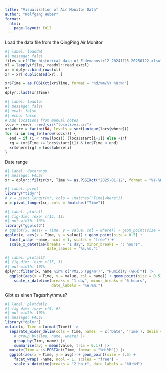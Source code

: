 ```yaml
---
title: "Visualisation of Air Monitor Data"
author: "Wolfgang Huber"
format: 
  html:
    page-layout: full
---
```


Load the data file from the QingPing Air Monitor

```r
#| label: loaddat
#| message: false
files = c("The historical data of Endemannstr12 20241025-20250122.xlsx")
xl = lapply(files, readxl::read_excel) 
xr = dplyr::bind_rows(xl) 
xr = xr[!duplicated(xr), ]

xr$Time = as.POSIXct(xr$Time, format = "%d/%m/%Y %H:%M")
xr
dplyr::last(xr$Time)
```


```r
#| label: loadloc
#| message: false
#| eval: false
#| echo: false
# Add locations from manual notes
locs = readr::read_csv("locations.csv")
xr$where = factor(NA, levels = sort(unique(locs$where)))
for (i in seq_len(nrow(locs))) {
  end = if (i < nrow(locs)) (locs$start[i+1]) else +Inf
  rg = (xr$Time >= locs$start[i]) & (xr$Time < end) 
  xr$where[rg] = locs$where[i]
}
```

Date range

```r
#| label: daterange
#| message: FALSE
xr = dplyr::filter(xr, Time >= as.POSIXct("2025-01-12", format = "%Y-%m-%d")) 
```

```r
#| label: pivot
library("tidyr")
# x = pivot_longer(xr, cols = !matches("Time|where"))
x = pivot_longer(xr, cols = !matches("Time"))
```

```r
#| label: plotall
#| fig-dim: !expr c(15, 11)
#| out-width: 100%
library("ggplot2")
# ggplot(x, aes(x = Time, y = value, col = where)) + geom_point(size = 0.5) +
ggplot(x, aes(x = Time, y = value)) + geom_point(size = 0.5) +
  facet_wrap( ~name, ncol = 1, scales = "free") +
  scale_x_datetime(breaks = "1 day", minor_breaks = "6 hours",
                   date_labels = "%e.%m.")
```

```r
#| label: plotall2
#| fig-dim: !expr c(15, 3)
#| out-width: 100%
dplyr::filter(x, name %in% c("PM2.5 (μg/m³)", "Humidity (%RH)")) |>
  ggplot(aes(x = Time, y = value, col = name)) + geom_point(size = 0.5) +
    scale_x_datetime(breaks = "1 day", minor_breaks = "6 hours",
                     date_labels = "%e.%m.")
```

Gibt es einen Tagesrhythmus?

```r
#| label: plotdaily
#| fig-dim: !expr c(6, 6)
#| out-width: 100%
#| message: FALSE
library("dplyr")
mutate(x, Time = format(Time)) |>
  separate_wider_delim(cols = Time, names  = c('Date', 'Time'), delim = ' ') |>
    # group_by(Time, name, where) |>
    group_by(Time, name) |>
    summarise(avg = mean(value, trim = 0.1)) |>
  mutate(Time = as.POSIXct(Time, format = "%H:%M")) |>
  ggplot(aes(x = Time, y = avg)) + geom_point(size = 0.5) +
    facet_wrap( ~name, ncol = 1, scales = "free") +
    scale_x_datetime(breaks = "2 hour", date_labels = "%H:%M")
```